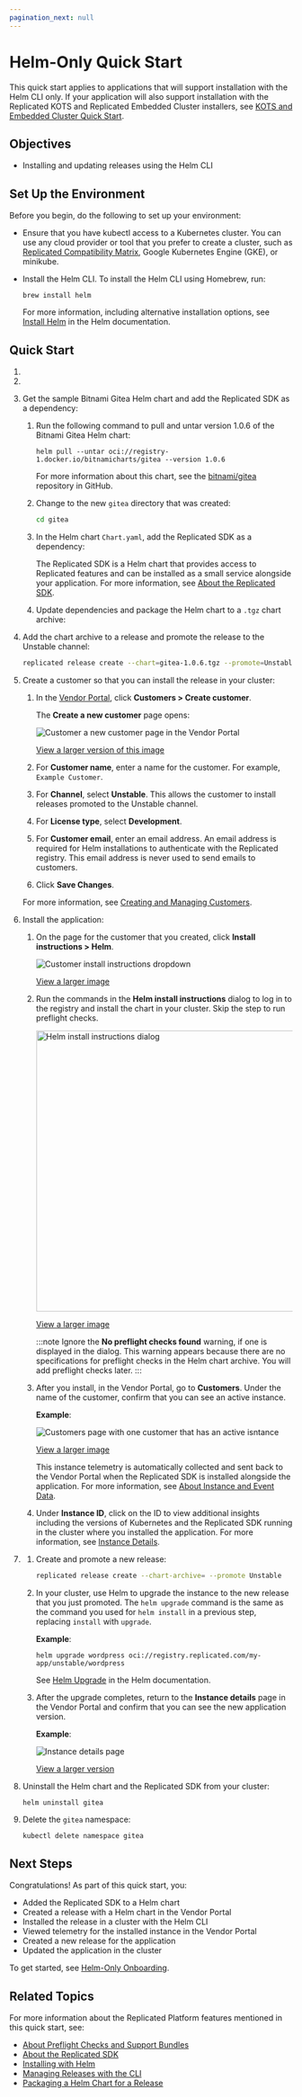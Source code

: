 ```yaml
---
pagination_next: null
---
```



# Helm-Only Quick Start

<Welcome/>

This quick start applies to applications that will support installation with the Helm CLI only. If your application will also support installation with the Replicated KOTS and Replicated Embedded Cluster installers, see [KOTS and Embedded Cluster Quick Start](quick-start-embedded).

## Objectives

<Objectives/>

* Installing and updating releases using the Helm CLI

## Set Up the Environment

Before you begin, do the following to set up your environment:

* Ensure that you have kubectl access to a Kubernetes cluster. You can use any cloud provider or tool that you prefer to create a cluster, such as [Replicated Compatibility Matrix](/vendor/testing-how-to), Google Kubernetes Engine (GKE), or minikube.

* Install the Helm CLI. To install the Helm CLI using Homebrew, run: 

   ```
   brew install helm
   ```

   For more information, including alternative installation options, see [Install Helm](https://helm.sh/docs/intro/install/) in the Helm documentation.

## Quick Start

<Intro/>

1. <CreateAccount/>

1. <CreateApp/>

1. Get the sample Bitnami Gitea Helm chart and add the Replicated SDK as a dependency:

   1. Run the following command to pull and untar version 1.0.6 of the Bitnami Gitea Helm chart:

      ```
      helm pull --untar oci://registry-1.docker.io/bitnamicharts/gitea --version 1.0.6
      ```
      For more information about this chart, see the [bitnami/gitea](https://github.com/bitnami/charts/tree/main/bitnami/gitea) repository in GitHub.

   1. Change to the new `gitea` directory that was created:
      
      ```bash
      cd gitea
      ```

   1. In the Helm chart `Chart.yaml`, add the Replicated SDK as a dependency:

      <DependencyYaml/>

      The Replicated SDK is a Helm chart that provides access to Replicated features and can be installed as a small service alongside your application. For more information, see [About the Replicated SDK](/vendor/replicated-sdk-overview).

   1. Update dependencies and package the Helm chart to a `.tgz` chart archive:

      <HelmPackage/>

1. Add the chart archive to a release and promote the release to the Unstable channel:
   
     ```bash
     replicated release create --chart=gitea-1.0.6.tgz --promote=Unstable
     ```

1. Create a customer so that you can install the release in your cluster:

   1. In the [Vendor Portal](https://vendor.replicated.com), click **Customers > Create customer**.

      The **Create a new customer** page opens:

      ![Customer a new customer page in the Vendor Portal](/images/create-customer.png)

      [View a larger version of this image](/images/create-customer.png)

   1. For **Customer name**, enter a name for the customer. For example, `Example Customer`.

   1. For **Channel**, select **Unstable**. This allows the customer to install releases promoted to the Unstable channel.

   1. For **License type**, select **Development**.

   1. For **Customer email**, enter an email address. An email address is required for Helm installations to authenticate with the Replicated registry. This email address is never used to send emails to customers.

   1. Click **Save Changes**.

   For more information, see [Creating and Managing Customers](/vendor/releases-creating-customer).

1. Install the application:
   1. On the page for the customer that you created, click **Install instructions > Helm**.

      ![Customer install instructions dropdown](/images/customer-install-instructions-dropdown.png)

      [View a larger image](/images/customer-install-instructions-dropdown.png)

   1. Run the commands in the **Helm install instructions** dialog to log in to the registry and install the chart in your cluster. Skip the step to run preflight checks.

      <img alt="Helm install instructions dialog" src="/images/helm-install-instructions-no-preflights.png" width="500px"/>
     
      [View a larger image](/images/helm-install-instructions-no-preflights.png)

      :::note
      Ignore the **No preflight checks found** warning, if one is displayed in the dialog. This warning appears because there are no specifications for preflight checks in the Helm chart archive. You will add preflight checks later.
      ::: 

   1. After you install, in the Vendor Portal, go to **Customers**. Under the name of the customer, confirm that you can see an active instance.

      **Example**: 

      ![Customers page with one customer that has an active isntance](/images/onboarding-view-telemetry.png)
      
      [View a larger image](/images/onboarding-view-telemetry.png)
   
      This instance telemetry is automatically collected and sent back to the Vendor Portal when the Replicated SDK is installed alongside the application. For more information, see [About Instance and Event Data](/vendor/instance-insights-event-data).

   1. Under **Instance ID**, click on the ID to view additional insights including the versions of Kubernetes and the Replicated SDK running in the cluster where you installed the application. For more information, see [Instance Details](/vendor/instance-insights-details).

1. <Preflights/>

   1. Create and promote a new release:

      ```bash
      replicated release create --chart-archive= --promote Unstable
      ```

   1. In your cluster, use Helm to upgrade the instance to the new release that you just promoted. The `helm upgrade` command is the same as the command you used for `helm install` in a previous step, replacing `install` with `upgrade`.

      **Example**:

      ```
      helm upgrade wordpress oci://registry.replicated.com/my-app/unstable/wordpress
      ```

      See [Helm Upgrade](https://helm.sh/docs/helm/helm_upgrade/) in the Helm documentation.

   1. After the upgrade completes, return to the **Instance details** page in the Vendor Portal and confirm that you can see the new application version.

      **Example**:

      ![Instance details page](/images/onboarding-instance-details-new-version.png)

      [View a larger version](/images/onboarding-instance-details-new-version.png)

1. Uninstall the Helm chart and the Replicated SDK from your cluster:

   ```
   helm uninstall gitea
   ```

1. Delete the `gitea` namespace:

   ```bash
   kubectl delete namespace gitea
   ````

## Next Steps

Congratulations! As part of this quick start, you:
* Added the Replicated SDK to a Helm chart
* Created a release with a Helm chart in the Vendor Portal
* Installed the release in a cluster with the Helm CLI
* Viewed telemetry for the installed instance in the Vendor Portal
* Created a new release for the application
* Updated the application in the cluster

<NextSteps/>

To get started, see [Helm-Only Onboarding](replicated-onboarding).

## Related Topics

For more information about the Replicated Platform features mentioned in this quick start, see:

* [About Preflight Checks and Support Bundles](/vendor/preflight-support-bundle-about)
* [About the Replicated SDK](/vendor/replicated-sdk-overview)
* [Installing with Helm](/vendor/install-with-helm)
* [Managing Releases with the CLI](/vendor/releases-creating-cli)
* [Packaging a Helm Chart for a Release](/vendor/helm-install-release)